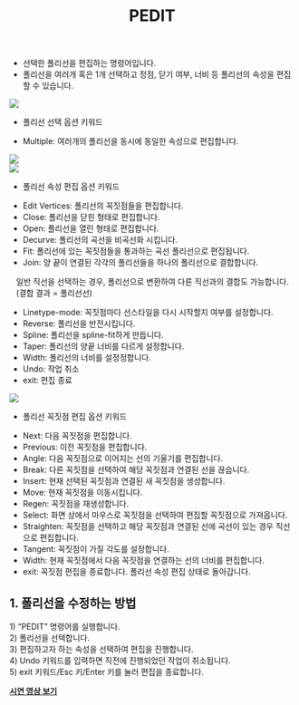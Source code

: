 ﻿---
title: PEDIT
---


[image1]: ../../../../../assets/images/commands/pedit/image1.png
[image2]: ../../../../../assets/images/commands/pedit/image2.png
[image3]: ../../../../../assets/images/commands/pedit/image3.png
[image4]: ../../../../../assets/images/commands/pedit/image4.png


* 선택한 폴리선을 편집하는 명령어입니다.  
* 폴리선을 여러개 혹은 1개 선택하고 정점, 닫기 여부, 너비 등 폴리선의 속성을 편집할 수 있습니다.

![][image1]

* 폴리선 선택 옵션 키워드  
- Multiple: 여러개의 폴리선을 동시에 동일한 속성으로 편집합니다.

![][image2]  
![][image3]

* 폴리선 속성 편집 옵션 키워드  
- Edit Vertices: 폴리선의 꼭짓점들을 편집합니다.  
- Close: 폴리선을 닫힌 형태로 편집합니다.  
- Open: 폴리선을 열린 형태로 편집합니다.  
- Decurve: 폴리선의 곡선을 비곡선화 시킵니다.  
- Fit: 폴리선에 있는 꼭짓점들을 통과하는 곡선 폴리선으로 편집됩니다.  
- Join: 양 끝이 연결된 각각의 폴리선들을 하나의 폴리선으로 결합합니다.

&nbsp;&nbsp;&nbsp;일반 직선을 선택하는 경우, 폴리선으로 변환하여 다른 직선과의 결합도 가능합니다.  
&nbsp;&nbsp;&nbsp;(결합 결과 \= 폴리선선)

- Linetype-mode: 꼭짓점마다 선스타일을 다시 시작할지 여부를 설정합니다.  
- Reverse: 폴리선을 반전시킵니다.  
- Spline: 폴리선을 spline-fit하게 만듭니다.  
- Taper: 폴리선의 양끝 너비를 다르게 설정합니다.  
- Width: 폴리선의 너비를 설정정합니다.  
- Undo: 작업 취소  
- exit: 편집 종료

![][image4]

* 폴리선 꼭짓점 편집 옵션 키워드  
- Next: 다음 꼭짓점을 편집합니다.  
- Previous: 이전 꼭짓점을 편집합니다.  
- Angle: 다음 꼭짓점으로 이어지는 선의 기울기를 편집합니다.  
- Break: 다른 꼭짓점을 선택하여 해당 꼭짓점과 연결된 선을 끊습니다.  
- Insert: 현재 선택된 꼭짓점과 연결된 새 꼭짓점을 생성합니다.  
- Move: 현재 꼭짓점을 이동시킵니다.  
- Regen: 꼭짓점을 재생성합니다.  
- Select: 화면 상에서 마우스로 꼭짓점을 선택하여 편집할 꼭짓점으로 가져옵니다.  
- Straighten: 꼭짓점을 선택하고 해당 꼭짓점과 연결된 선에 곡선이 있는 경우 직선으로 편집합니다.  
- Tangent: 꼭짓점이 가질 각도를 설정합니다.  
- Width: 현재 꼭짓점에서 다음 꼭짓점을 연결하는 선의 너비를 편집합니다.  
- exit: 꼭짓점 편집을 종료합니다. 폴리선 속성 편집 상태로 돌아갑니다.

## **1\. 폴리선을 수정하는 방법**

1\) “PEDIT” 명령어를 실행합니다.  
2\) 폴리선을 선택합니다.  
3\) 편집하고자 하는 속성을 선택하여 편집을 진행합니다.  
4\) Undo 키워드를 입력하면 직전에 진행되었던 작업이 취소됩니다.  
5\) exit 키워드/Esc 키/Enter 키를 눌러 편집을 종료합니다.

[**<Icon name="youtube" class="emoji"/> 시연 영상 보기**](https://youtu.be/fveiquYo7GQ) 





